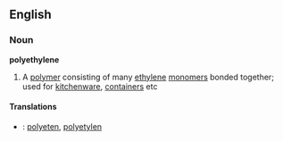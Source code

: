 ==English==
===Noun===
{{wikipedia}}
'''polyethylene'''
#A [[polymer]] consisting of many [[ethylene]] [[monomer]]s  bonded together; used for [[kitchenware]], [[container]]s etc

====Translations====
*{{sv}}: [[polyeten]], [[polyetylen]]